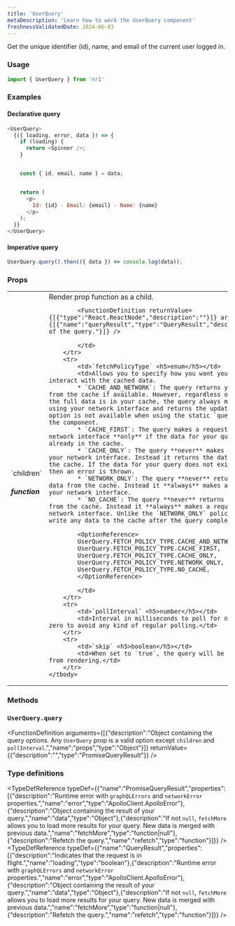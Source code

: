 ```yaml
---
title: 'UserQuery'
metaDescription: 'Learn how to work the UserQuery component'
freshnessValidatedDate: 2024-06-03
---
```


Get the unique identifier (id), name, and email of the current user logged in.

### Usage

```js
import { UserQuery } from 'nr1'
```



### Examples

#### Declarative query

```js
<UserQuery>
  {({ loading, error, data }) => {
    if (loading) {
      return <Spinner />;
    }


    const { id, email, name } = data;


    return (
      <p>
        Id: {id} - Email: {email} - Name: {name}
      </p>
    );
  }}
</UserQuery>
```



#### Imperative query

```js
UserQuery.query().then(({ data }) => console.log(data));
```



### Props

<table>
    <tbody>
        <tr>
            <td>`children` <h5>function</h5></td>
            <td>Render prop function as a child.
            
            <FunctionDefinition returnValue={[{"type":"React.ReactNode","description":""}]} arguments={[{"name":"queryResult","type":"QueryResult","description":"Results of the query."}]} />
            
            </td>
        </tr>
        <tr>
            <td>`fetchPolicyType` <h5>enum</h5></td>
            <td>Allows you to specify how you want your query to interact with the cached data.
            * `CACHE_AND_NETWORK`: The query returns your initial data from the cache if available. However, regardless of whether or not the full data is in your cache, the query always makes a request using your network interface and returns the updated data. This option is not available when using the static `query()` method of the component. 
            * `CACHE_FIRST`: The query makes a request using your network interface **only** if the data for your query is not already in the cache. 
            * `CACHE_ONLY`: The query **never** makes a request using your network interface. Instead it returns the data available in the cache. If the data for your query does not exist in the cache, then an error is thrown. 
            * `NETWORK_ONLY`: The query **never** returns your initial data from the cache. Instead it **always** makes a request using your network interface. 
            * `NO_CACHE`: The query **never** returns your initial data from the cache. Instead it **always** makes a request using your network interface. Unlike the `NETWORK_ONLY` policy, it does not write any data to the cache after the query completes.
            
            <OptionReference>
            UserQuery.FETCH_POLICY_TYPE.CACHE_AND_NETWORK,
            UserQuery.FETCH_POLICY_TYPE.CACHE_FIRST,
            UserQuery.FETCH_POLICY_TYPE.CACHE_ONLY,
            UserQuery.FETCH_POLICY_TYPE.NETWORK_ONLY,
            UserQuery.FETCH_POLICY_TYPE.NO_CACHE,
            </OptionReference>
            
            </td>
        </tr>
        <tr>
            <td>`pollInterval` <h5>number</h5></td>
            <td>Interval in milliseconds to poll for new data. Set to zero to avoid any kind of regular polling.</td>
        </tr>
        <tr>
            <td>`skip` <h5>boolean</h5></td>
            <td>When set to `true`, the query will be skipped entirely from rendering.</td>
        </tr>
    </tbody>
</table>

### Methods

### `UserQuery.query`

<FunctionDefinition arguments={[{"description":"Object containing the query options. Any `UserQuery` prop is a valid option except `children` and `pollInterval`.","name":"props","type":"Object"}]} returnValue={{"description":"","type":"PromiseQueryResult"}} />

### Type definitions

<TypeDefReference typeDef={{"name":"PromiseQueryResult","properties":[{"description":"Runtime error with `graphQLErrors` and `networkError` properties.","name":"error","type":"ApolloClient.ApolloError"},{"description":"Object containing the result of your query.","name":"data","type":"Object"},{"description":"If not `null`, `fetchMore` allows you to load more results for your query. New data is merged with previous data.","name":"fetchMore","type":"function|null"},{"description":"Refetch the query.","name":"refetch","type":"function"}]}} /><TypeDefReference typeDef={{"name":"QueryResult","properties":[{"description":"Indicates that the request is in flight.","name":"loading","type":"boolean"},{"description":"Runtime error with `graphQLErrors` and `networkError` properties.","name":"error","type":"ApolloClient.ApolloError"},{"description":"Object containing the result of your query.","name":"data","type":"Object"},{"description":"If not `null`, `fetchMore` allows you to load more results for your query. New data is merged with previous data.","name":"fetchMore","type":"function|null"},{"description":"Refetch the query.","name":"refetch","type":"function"}]}} />